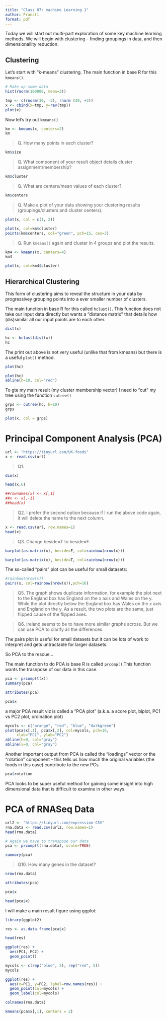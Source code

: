 ```yaml
---
title: "Class 07: machine Learning 1"
author: Pranati
format: pdf
---
```


Today we will start out multi-part exploration of some key machine learning methods. We will begin with clustering - finding groupings in data, and then dimensionallity reduction.


## Clustering

Let's start with "k-means" clustering.
The main function in base R for this `kmeans()`.

```r
# Make up some data
hist(rnorm(100000, mean=3))
```


```r
tmp <- c(rnorm(30, -3), rnorm (30, +3))
x <- cbind(x=tmp, y=rev(tmp))
plot(x)
```

Now let's try out `kmeans()`

```r
km <- kmeans(x, centers=2)
km
```

>Q. How many points in each cluster?

```r
km$size
```

>Q. What component of your result object details cluster assignment/membership?

```r
km$cluster
```


>Q. What are centers/mean values of each cluster?

```r
km$centers
```


>Q. Make a plot of your data showing your clustering results (groupings/clusters and cluster centers).

```r
plot(x, col = c(1, 2))
```


```r
plot(x, col=km$cluster)
points(km$centers, col="green", pch=15, cex=3)
```

>Q. Run `kmeans()` again and cluster in 4 groups and plot the results.

```r
km4 <- kmeans(x, centers=4)
km4
```

```r
plot(x, col=km4$cluster)
```

## Hierarchical Clustering

This form of clustering aims to reveal the structure in your data by progressivey grouping points into a ever smaller number of clusters. 

The main function in base R for this called `hclust()`. This function does not take our input data directly but wants a "distance matrix" that details how (dis)similar all our input points are to each other.

```r
dist(x)
```

```r
hc <- hclust(dist(x))
hc
```

The print out above is not very useful (unlike that from kmeans) but there is a useful `plot()` method.

```r
plot(hc)
```

```r
plot(hc)
abline(h=10, col="red")
```


To gte my main result (my cluster membership vector) I need to "cut" my tree using the function `cutree()`

```r
grps <- cutree(hc, h=10)
grps
```

```r
plot(x, col = grps)
```




# Principal Component Analysis (PCA)

```r
url <- "https://tinyurl.com/UK-foods"
x <- read.csv(url)
```

>Q1.

```r
dim(x)
```

```r
head(x,6)
```
```r
##rownames(x) <- x[,1]
##x <- x[,-1]
##head(x)
```

>Q2. 
I prefer the second option because if I run the above code again, it will delete the name to the next column.

```r
x <- read.csv(url, row.names=1)
head(x)
```

>Q3.
Change beside=T to beside=F.

```r
barplot(as.matrix(x), beside=F, col=rainbow(nrow(x)))
```

```r
barplot(as.matrix(x), beside=T, col=rainbow(nrow(x)))
```

The so-called "pairs" plot can be useful for small datasets: 

```r
#rainbow(nrow(x))
pairs(x, col=rainbow(nrow(x)),pch=16)
```

>Q5.
The graph shows duplicate information, for example the plot next to the England box has England on the x axis and Wales on the y. While the plot directly below the England box has Wales on the x axis and England on the y. As a result, the two plots are the same, just flipped cause of the flipped axes.

>Q6.
Ireland seems to be to have more similar graphs across. But we can use PCA to clarify all the differences.

The pairs plot is useful for small datasets but it can be lots of work to interpret and gets untractable for larger datasets.

So PCA to the rescue...

The main function to do PCA is base R is called `prcomp()`.This function wants the trasnpose of our data in this case.

```r
pca <- prcomp(t(x))
summary(pca)
```
```r
attributes(pca)
```
```r
pca$x
```
a major PCA result viz is called a "PCA plot" (a.k.a. a score plot, biplot, PC1 vs PC2 plot, ordination plot)

```r
mycols <- c("orange", "red", "blue", "darkgreen")
plot(pca$x[,1], pca$x[,2], col=mycols, pch=16,
     xlab="PC1", ylab="PC2")
abline(h=0, col="gray")
abline(v=0, col="gray")
```

Another important output from PCA is called the "loadings" vector or the "rotation" component - this tells us how much the original variables (the foods in this case) contribute to the new PCs.

```r
pca$rotation
```

PCA looks to be super useful method for gaining some insight into high dimensional data that is difficult to examine in other ways.

# PCA of RNASeq Data

```r
url2 <- "https://tinyurl.com/expression-CSV"
rna.data <- read.csv(url2, row.names=1)
head(rna.data)
```

```r
# Again we have to transpose our data
pca <- prcomp(t(rna.data), scale=TRUE)
```

```r
summary(pca)
```

>Q10. How many genes in the dataset?

```r
nrow(rna.data)
```

```r
attributes(pca)
```

```r
pca$x
```

```r
head(pca$x)
```

I will make a main result figure using ggplot:

```r
library(ggplot2)
```

```r
res <- as.data.frame(pca$x)
```

```r
head(res)
```

```r
ggplot(res) +
  aes(PC1, PC2) +
  geom_point()
```



```r
mycols <- c(rep("blue", 5), rep("red", 5))
mycols
```

```r
ggplot(res) + 
  aes(x=PC1, y=PC2, label=row.names(res)) +
  geom_point(col=mycols) +
  geom_label(col=mycols)
```

```r
colnames(rna.data)
```

```r
kmeans(pca$x[,1], centers = 2)
```





